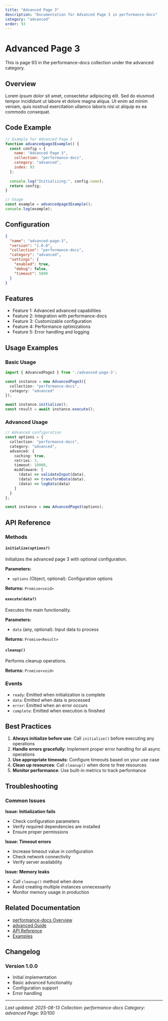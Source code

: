 ```yaml
---
title: "Advanced Page 3"
description: "Documentation for Advanced Page 3 in performance-docs"
category: "advanced"
order: 93
---
```


# Advanced Page 3

This is page 93 in the performance-docs collection under the advanced category.

## Overview

Lorem ipsum dolor sit amet, consectetur adipiscing elit. Sed do eiusmod tempor incididunt ut labore et dolore magna aliqua. Ut enim ad minim veniam, quis nostrud exercitation ullamco laboris nisi ut aliquip ex ea commodo consequat.

## Code Example

```javascript
// Example for Advanced Page 3
function advancedpage3Example() {
  const config = {
    name: "Advanced Page 3",
    collection: "performance-docs",
    category: "advanced",
    index: 93
  };
  
  console.log("Initializing:", config.name);
  return config;
}

// Usage
const example = advancedpage3Example();
console.log(example);
```

## Configuration

```json
{
  "name": "advanced-page-3",
  "version": "1.0.0",
  "collection": "performance-docs",
  "category": "advanced",
  "settings": {
    "enabled": true,
    "debug": false,
    "timeout": 5000
  }
}
```

## Features

- Feature 1: Advanced advanced capabilities
- Feature 2: Integration with performance-docs
- Feature 3: Customizable configuration
- Feature 4: Performance optimizations
- Feature 5: Error handling and logging

## Usage Examples

### Basic Usage

```typescript
import { AdvancedPage3 } from './advanced-page-3';

const instance = new AdvancedPage3({
  collection: "performance-docs",
  category: "advanced"
});

await instance.initialize();
const result = await instance.execute();
```

### Advanced Usage

```typescript
// Advanced configuration
const options = {
  collection: "performance-docs",
  category: "advanced",
  advanced: {
    caching: true,
    retries: 3,
    timeout: 10000,
    middleware: [
      (data) => validateInput(data),
      (data) => transformData(data),
      (data) => logData(data)
    ]
  }
};

const instance = new AdvancedPage3(options);
```

## API Reference

### Methods

#### `initialize(options?)`

Initializes the advanced page 3 with optional configuration.

**Parameters:**
- `options` (Object, optional): Configuration options

**Returns:** `Promise<void>`

#### `execute(data?)`

Executes the main functionality.

**Parameters:**
- `data` (any, optional): Input data to process

**Returns:** `Promise<Result>`

#### `cleanup()`

Performs cleanup operations.

**Returns:** `Promise<void>`

### Events

- `ready`: Emitted when initialization is complete
- `data`: Emitted when data is processed
- `error`: Emitted when an error occurs
- `complete`: Emitted when execution is finished

## Best Practices

1. **Always initialize before use**: Call `initialize()` before executing any operations
2. **Handle errors gracefully**: Implement proper error handling for all async operations
3. **Use appropriate timeouts**: Configure timeouts based on your use case
4. **Clean up resources**: Call `cleanup()` when done to free resources
5. **Monitor performance**: Use built-in metrics to track performance

## Troubleshooting

### Common Issues

**Issue: Initialization fails**
- Check configuration parameters
- Verify required dependencies are installed
- Ensure proper permissions

**Issue: Timeout errors**
- Increase timeout value in configuration
- Check network connectivity
- Verify server availability

**Issue: Memory leaks**
- Call `cleanup()` method when done
- Avoid creating multiple instances unnecessarily
- Monitor memory usage in production

## Related Documentation

- [performance-docs Overview](../index)
- [advanced Guide](../advanced/index)
- [API Reference](../api/index)
- [Examples](../examples/index)

## Changelog

### Version 1.0.0
- Initial implementation
- Basic advanced functionality
- Configuration support
- Error handling

---

*Last updated: 2025-08-13*
*Collection: performance-docs*
*Category: advanced*
*Page: 93/100*
